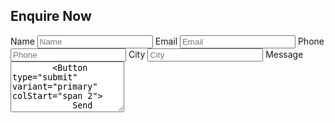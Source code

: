 <Section py="8|12|16|24" bg="background">
  <Container>
    <Div textAlign="center" bg="muted" p="10" rounded="3xl">
      <H2 fontSize="2xl|3xl" m="0">
        Enquire Now
      </H2>
    <Form  action="https://api.staticforms.xyz/submit" method="post" d="grid" col="1|repeat(2, auto)" gap="4" mt="4" w="full|auto">
    <Input type="hidden" name="accessKey" value="7ff62377-60d2-456f-973a-b98142c68c7a"/> 
      <VisuallyHidden>
        <Label htmlFor="form-02-name">Name</Label>
        </VisuallyHidden>
          <Input
            type="name"
            id="form-02-name"
            name="name"
            placeholder="Name"
          />
      <VisuallyHidden>
        <Label htmlFor="form-02-email">Email</Label>
      </VisuallyHidden>
        <Input
          type="email"
          id="form-02-email"
          name="email"
          placeholder="Email"
        />
      <VisuallyHidden>
        <Label htmlFor="form-02-phone">Phone</Label>
        </VisuallyHidden>
          <Input
            type="phone"
            id="form-02-phone"
            name="phone"
            placeholder="Phone"
          />
          <VisuallyHidden>
              <Label htmlFor="form-02-name">City</Label>
            </VisuallyHidden>
            <Input
              type="text"
              id="form-02-city"
              name="city"
              placeholder="City"
            />
        <VisuallyHidden>
              <Label htmlFor="form-02-message">Message</Label>
            </VisuallyHidden>
            <Textarea
              placeholder="Message"
              id="form-02-message"
              name="message"
              rows="5"
            />
        <Button type="submit" variant="primary" colStart="span 2">
            Send message
        </Button>
    </Form>
  </Div>
  </Container>
</Section>